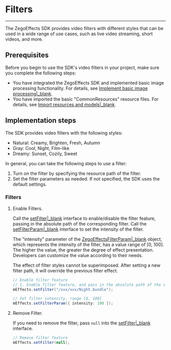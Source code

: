 # Filters

---


The ZegoEffects SDK provides video filters with different styles that can be used in a wide range of use cases, such as live video streaming, short videos, and more.

## Prerequisites

Before you begin to use the SDK's video filters  in your project, make sure you complete the following steps:

- You have integrated the ZegoEffects SDK and implemented basic image processing functionality. For details, see [Implement basic image processing|_blank](!Quick_Starts/Solution_Implementation).
- You have imported the basic "CommonResources" resource files. For details, see [Import resources and models|_blank](!Quick_Starts/Import_Resources).

## Implementation steps

The SDK provides video filters with the following styles:
- Natural: Creamy, Brighten, Fresh, Autumn
- Gray: Cool, Night, Film-like
- Dreamy: Sunset, Cozily, Sweet

In general, you can take the following steps to use a filter:

1. Turn on the filter by specifying the resource path of the filter.
2. Set the filter parameters as needed. If not specified, the SDK uses the default settings.


### Filters

1. Enable Filters.

    Call the [setFilter|_blank](@setFilter) interface to enable/disable the filter feature, passing in the absolute path of the corresponding filter. Call the [setFilterParam|_blank](@setFilterParam) interface to set the intensity of the filter.

    The "intensity" parameter of the [ZegoEffectsFilterParam|_blank](@-ZegoEffectsFilterParam) object, which represents the intensity of the filter, has a value range of [0, 100]. The higher the value, the greater the degree of effect presentation. Developers can customize the value according to their needs.

    <div class = 'mk-warning'>

    The effect of filter styles cannot be superimposed. After setting a new filter path, it will override the previous filter effect.
    </div>

    ```java
    // Enable filter feature
    // 1. Enable filter feature, and pass in the absolute path of the corresponding filter
    mEffects.setFilter("/xxx/xxx/Night.bundle");

    // Set filter intensity, range [0, 100]
    mEffects.setFilterParam({ intensity: 100 });
    ```

2. Remove Filter.

    If you need to remove the filter, pass `null` into the [setFilter|_blank](@setFilter) interface.

    ```java
    // Remove filter feature
    mEffects.setFilter(null);
    ```
